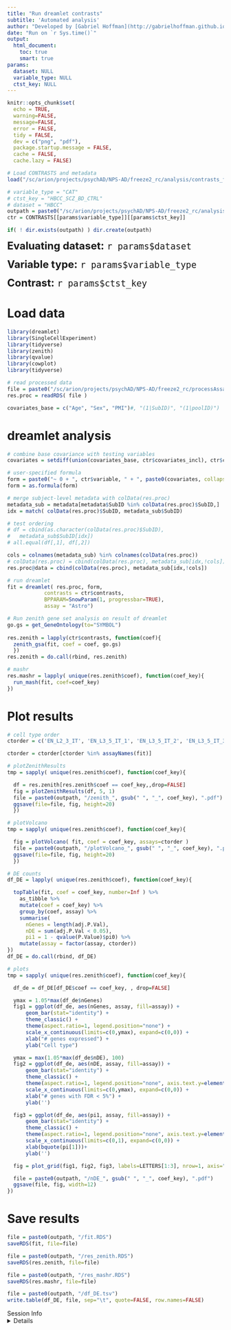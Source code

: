 ```yaml
---
title: "Run dreamlet contrasts"
subtitle: 'Automated analysis'
author: "Developed by [Gabriel Hoffman](http://gabrielhoffman.github.io/)"
date: "Run on `r Sys.time()`"
output: 
  html_document:
    toc: true
    smart: true
params:
  dataset: NULL
  variable_type: NULL
  ctst_key: NULL
---
```




<!--- 

# https://hoffmg01.hpc.mssm.edu/PsychAD_analysis/

cd /sc/arion/projects/CommonMind/hoffman/NPS-AD/work/nps_ad/analysis/freeze2/testing/
ml python git pandoc
git pull origin master



rmarkdown::render("run_dreamlet_contrasts.Rmd")


DIR=/sc/arion/projects/CommonMind/hoffman/NPS-AD/work/nps_ad/analysis/freeze2/testing/

variable_type="CAT"
ctst_key="HBCC_SCZ_BD_CTRL"
dataset="HBCC"
OUTFILE=/sc/arion/projects/psychAD/NPS-AD/freeze2_rc/analysis/results/${ctst_key}/${ctst_key}
Rscript -e "rmarkdown::render(\"$DIR/run_dreamlet_contrasts.Rmd\", output_file = \"$OUTFILE\", 
params=list(dataset = \"$dataset\", variable_type = \"$variable_type\", ctst_key = \"$ctst_key\"))"


--->


```r
knitr::opts_chunk$set(
  echo = TRUE,
  warning=FALSE,
  message=FALSE,
  error = FALSE,
  tidy = FALSE,
  dev = c("png", "pdf"),
  package.startup.message = FALSE,
  cache = FALSE,
  cache.lazy = FALSE)
```


```r
# Load CONTRASTS and metadata
load("/sc/arion/projects/psychAD/NPS-AD/freeze2_rc/analysis/contrasts_for_dreamlet.Rdata")

# variable_type = "CAT"
# ctst_key = "HBCC_SCZ_BD_CTRL"
# dataset = "HBCC"
outpath = paste0("/sc/arion/projects/psychAD/NPS-AD/freeze2_rc/analysis/results/", params$ctst_key)
ctr = CONTRASTS[[params$variable_type]][[params$ctst_key]]

if( ! dir.exists(outpath) ) dir.create(outpath)
```


<font size="5">__Evaluating dataset:__ `r params$dataset` </font>

<font size="5">__Variable type:__ `r params$variable_type`</font>

<font size="5">__Contrast:__ `r params$ctst_key`</font>



# Load data
```r
library(dreamlet)
library(SingleCellExperiment)
library(tidyverse)
library(zenith)
library(qvalue)
library(cowplot)
library(tidyverse)

# read processed data
file = paste0("/sc/arion/projects/psychAD/NPS-AD/freeze2_rc/processAssays/", params$dataset, "_2023-02-28_12_36_processAssays_Channel_subclass.RDS")
res.proc = readRDS( file )

covariates_base = c("Age", "Sex", "PMI")#, "(1|SubID)", "(1|poolID)")
```

# dreamlet analysis
```r
# combine base covariance with testing variables
covariates = setdiff(union(covariates_base, ctr$covariates_incl), ctr$covariates_excl)

# user-specified formula
form = paste0("~ 0 + ", ctr$variable, " + ", paste0(covariates, collapse=" + "))
form = as.formula(form)

# merge subject-level metadata with colData(res.proc)
metadata_sub = metadata[metadata$SubID %in% colData(res.proc)$SubID,]
idx = match( colData(res.proc)$SubID, metadata_sub$SubID)

# test ordering
# df = cbind(as.character(colData(res.proc)$SubID), 
#   metadata_sub$SubID[idx])
# all.equal(df[,1], df[,2])

cols = colnames(metadata_sub) %in% colnames(colData(res.proc))
# colData(res.proc) = cbind(colData(res.proc), metadata_sub[idx,!cols])
res.proc@data = cbind(colData(res.proc), metadata_sub[idx,!cols])

# run dreamlet
fit = dreamlet( res.proc, form, 
            contrasts = ctr$contrasts, 
            BPPARAM=SnowParam(1, progressbar=TRUE), 
            assay = "Astro")

# Run zenith gene set analysis on result of dreamlet
go.gs = get_GeneOntology(to="SYMBOL")
   
res.zenith = lapply(ctr$contrasts, function(coef){
  zenith_gsa(fit, coef = coef, go.gs)
  })   
res.zenith = do.call(rbind, res.zenith)

# mashr
res.mashr = lapply( unique(res.zenith$coef), function(coef_key){
  run_mash(fit, coef=coef_key)
})
```

# Plot results
```r
# cell type order
ctorder = c('EN_L2_3_IT', 'EN_L3_5_IT_1', 'EN_L3_5_IT_2', 'EN_L3_5_IT_3', 'EN_L5_6_NP', 'EN_L6_CT', 'EN_L6_IT', 'EN_NF', 'IN_ADARB2', 'IN_LAMP5', 'IN_PVALB', 'IN_PVALB_CHC', 'IN_SST', 'IN_VIP', 'Oligo', 'OPC', 'Astro', 'Micro_PVM', 'CD8_T', 'PC', 'VLMC','Endo', "Immune")

ctorder = ctorder[ctorder %in% assayNames(fit)]

# plotZenithResults
tmp = sapply( unique(res.zenith$coef), function(coef_key){

  df = res.zenith[res.zenith$coef == coef_key,,drop=FALSE]
  fig = plotZenithResults(df, 5, 1)
  file = paste0(outpath, "/zenith_", gsub(" ", "_", coef_key), ".pdf")
  ggsave(file=file, fig, height=20)
  })

# plotVolcano
tmp = sapply( unique(res.zenith$coef), function(coef_key){

  fig = plotVolcano( fit, coef = coef_key, assays=ctorder )
  file = paste0(outpath, "/plotVolcano_", gsub(" ", "_", coef_key), ".pdf")
  ggsave(file=file, fig, height=20)
  })

# DE counts
df_DE = lapply( unique(res.zenith$coef), function(coef_key){

  topTable(fit, coef = coef_key, number=Inf ) %>%
    as_tibble %>%
    mutate(coef = coef_key) %>%
    group_by(coef, assay) %>%
    summarise( 
      nGenes = length(adj.P.Val), 
      nDE = sum(adj.P.Val < 0.05),
      pi1 = 1 - qvalue(P.Value)$pi0) %>%
    mutate(assay = factor(assay, ctorder)) 
})
df_DE = do.call(rbind, df_DE)

# plots
tmp = sapply( unique(res.zenith$coef), function(coef_key){

  df_de = df_DE[df_DE$coef == coef_key, , drop=FALSE]

  ymax = 1.05*max(df_de$nGenes)
  fig1 = ggplot(df_de, aes(nGenes, assay, fill=assay)) + 
      geom_bar(stat="identity") + 
      theme_classic() +
      theme(aspect.ratio=1, legend.position="none") +
      scale_x_continuous(limits=c(0,ymax), expand=c(0,0)) +
      xlab("# genes expressed") +
      ylab("Cell type") 

  ymax = max(1.05*max(df_de$nDE), 100)
  fig2 = ggplot(df_de, aes(nDE, assay, fill=assay)) + 
      geom_bar(stat="identity") + 
      theme_classic() +
      theme(aspect.ratio=1, legend.position="none", axis.text.y=element_blank()) +
      scale_x_continuous(limits=c(0,ymax), expand=c(0,0)) +
      xlab("# genes with FDR < 5%") +
      ylab('')

  fig3 = ggplot(df_de, aes(pi1, assay, fill=assay)) + 
      geom_bar(stat="identity") + 
      theme_classic() +
      theme(aspect.ratio=1, legend.position="none", axis.text.y=element_blank()) +
      scale_x_continuous(limits=c(0,1), expand=c(0,0)) +
      xlab(bquote(pi[1]))+
      ylab('')

  fig = plot_grid(fig1, fig2, fig3, labels=LETTERS[1:3], nrow=1, axis="tblr", align="hv")

  file = paste0(outpath, "/nDE_", gsub(" ", "_", coef_key), ".pdf")
  ggsave(file, fig, width=12)
})

```

# Save results
```r
file = paste0(outpath, "/fit.RDS")
saveRDS(fit, file=file)

file = paste0(outpath, "/res_zenith.RDS")
saveRDS(res.zenith, file=file)

file = paste0(outpath, "/res_mashr.RDS")
saveRDS(res.mashr, file=file)

file = paste0(outpath, "/df_DE.tsv")
write.table(df_DE, file, sep="\t", quote=FALSE, row.names=FALSE)
```






Session Info
<details>
```r
sessionInfo()
```
</details>


